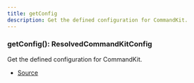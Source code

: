```yaml
---
title: getConfig
description: Get the defined configuration for CommandKit.
---
```



### getConfig(): ResolvedCommandKitConfig

Get the defined configuration for CommandKit.



- [Source](https://github.com/underctrl-io/commandkit/blob/141d1404ab18a8e659209a0fab65466bf3b6dd85/packages/commandkit/src/config/config.ts#L12)